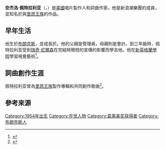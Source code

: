 {{noteTA<!-- 注意：兩岸三地名稱之間“;”前后不能留有空格，否則造成轉換失敗； -->
|G1=Show
|G2=USStates
|G3=Music
}}
'''安杰洛·佩特拉利亚'''（{{lang-en|Angelo Petraglia}}，{{bd|1954年|5月5日}}）是[[美國|美國]]唱片製作人和詞曲作家。他是新浪潮樂團{{tsl|en|Face to Face (new wave band)|面對面 (新浪潮樂團)|面對面}}的成員，並知名於與[[里昂王族|里昂王族]]的作品。

==早年生活==
他生於[[布朗克斯|布朗克斯]]，並成長於{{tsl|en|Pelham, New York|佩勒姆 (紐約)|佩勒姆}}。他的父親是管理員，母親則是會計。到三年級時，佩特拉利亚受到[[瑞奇·尼爾森|瑞奇·尼爾森]]在{{tsl|en|Ozzie and Harriet|奧茲與哈里特}}完結時簡短的宣傳的影響而學吉他。他在[[新英格蘭學院|新英格蘭學院]]學習視覺藝術<ref name="nashville1">{{cite web |author=Hank Spuggard |url=http://www.nashville.com/music/2010/07/nashville-com-featured-songwriter-angelo/ |title=Featured Songwriter: Angelo « Nashville Music Scene |publisher=Nashville.com |accessdate=2012-05-19 |dead-url=yes |archiveurl=https://web.archive.org/web/20131006131344/http://www.nashville.com/music/2010/07/nashville-com-featured-songwriter-angelo/ |archivedate=2013-10-06 }}</ref>。

==詞曲創作生涯==
佩特拉利亚曾為[[里昂王族|里昂王族]]製作專輯和共同創作歌曲<ref name="gibson1">{{cite web |url=http://www2.gibson.com/News-Lifestyle/Features/en-us/kings-of-leon-producer-angelo.aspx |title=Kings of Leon Producer Angelo Petraglia on Early KOL and Their Gibsons |publisher=.gibson.com |date=2008-08-18 |accessdate=2012-05-19 |archive-date=2017-09-11 |archive-url=https://web.archive.org/web/20170911135438/http://www.gibson.com/News-Lifestyle/Features/en-us/kings-of-leon-producer-angelo.aspx |dead-url=no }}</ref>。

==參考來源==
{{Reflist}}

{{Authority control}}

{{DEFAULTSORT:Petraglia, Angelo}}
[[Category:1954年出生|Category:1954年出生]]
[[Category:在世人物|Category:在世人物]]
[[Category:葛莱美奖获得者|Category:葛莱美奖获得者]]
[[Category:布朗克斯人|Category:布朗克斯人]]


{{音樂家小作品}}